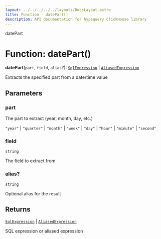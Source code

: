 ```yaml
---
layout: ../../../../../layouts/DocsLayout.astro
title: Function - datePart()
description: API documentation for hypequery ClickHouse library
---
```


datePart

# Function: datePart()

**datePart**(`part`, `field`, `alias`?): [`SqlExpression`](/docs/reference/api/../interfaces/SqlExpression) \| [`AliasedExpression`](/docs/reference/api/../interfaces/AliasedExpression)

Extracts the specified part from a date/time value

## Parameters

### part

The part to extract (year, month, day, etc.)

`"year"` | `"quarter"` | `"month"` | `"week"` | `"day"` | `"hour"` | `"minute"` | `"second"`

### field

`string`

The field to extract from

### alias?

`string`

Optional alias for the result

## Returns

[`SqlExpression`](/docs/reference/api/../interfaces/SqlExpression) \| [`AliasedExpression`](/docs/reference/api/../interfaces/AliasedExpression)

SQL expression or aliased expression
